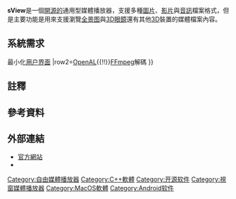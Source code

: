 {{lowercase}}
{{NoteTA
|G1=IT
| 1= zh-cn:参见; zh-hk:參見; zh-mo:參見; zh-my:参见; zh-sg:参见; zh-tw:相關條目;
| 2= zh-cn:参考文献; zh-hk:參考文獻; zh-mo:參考文獻; zh-my:参考文献; zh-sg:参考文献; zh-tw:參考資料;
| 3= zh-cn:图像; zh-hk:影像; zh-mo:影像; zh-my:图像; zh-sg:图像; zh-tw:圖片;
| 4= zh-cn:视频; zh-hk:視像; zh-mo:視頻; zh-my:视频; zh-sg:视频; zh-tw:影片;
| 5= zh-cn:音讯; zh-hk:音頻; zh-mo:音頻; zh-my:音讯; zh-sg:音讯; zh-tw:音訊;
| 6= zh-cn:全景; zh-hk:全景; zh-mo:全景; zh-my:全景; zh-sg:全景; zh-tw:環景;
}}
{{Infobox software
| name = sView
| logo = File:SView2008demo.png
| logo alt = 
| logo caption = 
| screenshot = File:SView2008aboutonUbuntu2004zhtwScreenshot.png
| screenshot size = 300
| screenshot alt = 
| caption = 在[[Ubuntu|Ubuntu 20.04]]使用sView 20.08瀏覽一張[[全景图|全景图]]
| collapsible = <!-- 填写任意文本均会折叠截图 -->
| author = 基里爾·加夫里洛夫{{notetag|基里爾·加夫里洛夫，{{lang-ru|Кирило Гаврилов}}，{{lang-en|Kirill Gavrilov}}}}<ref>{{GitHub|gkv311|Kirill Gavrilov}}</ref>
| developer = 基里爾·加夫里洛夫
| released = {{Start date and age|2007|6|4|df=yes}}<ref>{{cite web |title=sView Version History |url=http://sview.ru/en/sview/history/ |website=sview.ru |accessdate=11 August 2020 |archive-date=2020-02-23 |archive-url=https://web.archive.org/web/20200223041554/http://www.sview.ru/en/sview/history/ |dead-url=no }}</ref>
| discontinued = <!-- 如果软件已停止开发，设为yes，其他文本均会被忽略 -->
| ver layout = <!-- simple（默认）或 stacked -->
| latest release version = 20.08
| latest release date = {{Start date and age|2020|8|1}}
| latest preview version = 
| latest preview date = <!-- {{Start date and age|YYYY|MM|DD}} -->
| repo = <!-- {{URL|example.org}} -->
| programming language = [[C++|C++]]
| engine = <!-- 或 engines -->
| operating system = [[Microsoft_Windows|Microsoft Windows]]，[[Linux|Linux]]，[[macOS|macOS]]，[[Android|Android]]
| platform = 
| included with = 
| size = 約20MB
| language = [[國字標準字體|臺灣正體]]，[[规范汉字|大陸簡體]]，[[捷克语|捷克语]]，[[德语|德语]]，[[英语|英语]]，[[西班牙语|西班牙语]]，[[朝鮮語|朝鮮語]]，[[法语|法语]]，[[俄语|俄语]]
| language count = <!-- 仅数字 -->
| language footnote = 
| genre = [[媒体播放器|媒体播放器]]
| license = [[GPL|GPL]]v3
| alexa = 
| website = {{URL|http://www.sview.ru/}}
| standard = 
| AsOf = 
}}
'''sView'''是一個[[开源软件|開源的]]通用型媒體播放器，支援多種[[数字图像|圖片]]、[[数字视频|影片]]與[[數位音訊|音訊]]檔案格式，但是主要功能是用來支援瀏覽[[全景图|全景图]]與[[3D眼鏡|3D眼鏡]]還有其他[[3D|3D]]裝置的媒體檔案內容。

== 系統需求 ==
{{Table
|type=class="wikitable sortable"
|title=第三方套件
|hdrs=套件名稱!!功能
|row1=[[OpenGL|OpenGL 2.0+]]{{!!}}最小化[[用户界面|用户界面]]
|row2=[[OpenAL|OpenAL]]{{!!}}[[FFmpeg|FFmpeg]]解碼
}}

== 註釋 ==
{{NoteFoot}}

== 參考資料 ==
{{Reflist}}

== 外部連結 ==
{{Commons|Category:sView|sView}}
*[http://www.sview.ru/ 官方網站]{{Wayback|url=http://www.sview.ru/ |date=20200223042807 }}
*{{GitHub|gkv311/sview|sView}}
{{媒體播放器 (應用軟體)}}
{{DEFAULTSORT:sView}}
[[Category:自由媒體播放器|Category:自由媒體播放器]]
[[Category:C++軟體|Category:C++軟體]]
[[Category:开源软件|Category:开源软件]]
[[Category:視窗媒體播放器|Category:視窗媒體播放器]]
[[Category:MacOS軟體|Category:MacOS軟體]]
[[Category:Android软件|Category:Android软件]]
{{software-stub}}